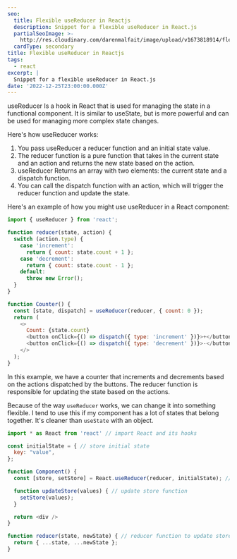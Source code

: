 ```yaml
---
seo:
  title: Flexible useReducer in Reactjs
  description: Snippet for a flexible useReducer in React.js
  partialSeoImage: >-
    http://res.cloudinary.com/darenmalfait/image/upload/v1673818914/flexible-usereducer_p0ft14.png
  cardType: secondary
title: Flexible useReducer in Reactjs
tags:
  - react
excerpt: |
  Snippet for a flexible useReducer in React.js
date: '2022-12-25T23:00:00.000Z'
---
```


useReducer Is a hook in React that is used for managing the state in a functional component. It is similar to useState, but is more powerful and can be used for managing more complex state changes.

Here's how useReducer works:

1. You pass useReducer a reducer function and an initial state value.
2. The reducer function is a pure function that takes in the current state and an action and returns the new state based on the action.
3. useReducer Returns an array with two elements: the current state and a dispatch function.
4. You can call the dispatch function with an action, which will trigger the reducer function and update the state.

Here's an example of how you might use useReducer in a React component:

```javascript
import { useReducer } from 'react';

function reducer(state, action) {
  switch (action.type) {
    case 'increment':
      return { count: state.count + 1 };
    case 'decrement':
      return { count: state.count - 1 };
    default:
      throw new Error();
  }
}

function Counter() {
  const [state, dispatch] = useReducer(reducer, { count: 0 });
  return (
    <>
      Count: {state.count}
      <button onClick={() => dispatch({ type: 'increment' })}>+</button>
      <button onClick={() => dispatch({ type: 'decrement' })}>-</button>
    </>
  );
}

```

In this example, we have a counter that increments and decrements based on the actions dispatched by the buttons. The reducer function is responsible for updating the state based on the actions.

Because of the way `useReducer` works, we can change it into something flexible. I tend to use this if my component has a lot of states that belong together. It's cleaner than `useState` with an object.

```javascript
import * as React from 'react' // import React and its hooks

const initialState = { // store initial state
  key: "value",
};

function Component() {
  const [store, setStore] = React.useReducer(reducer, initialState); // useReducer hook

  function updateStore(values) { // update store function
    setStore(values);
  }

  return <div />
}

function reducer(state, newState) { // reducer function to update store
  return { ...state, ...newState };
}
```
